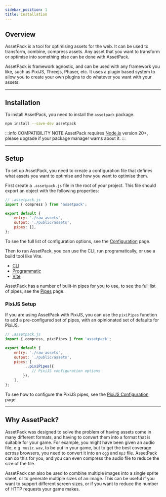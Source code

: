 ```yaml
---
sidebar_position: 1
title: Installation
---
```


## Overview

AssetPack is a tool for optimising assets for the web. It can be used to transform, combine, compress assets.
Any asset that you want to transform or optimise into something else can be done with AssetPack.

AssetPack is framework agnostic, and can be used with any framework you like, such as PixiJS, Threejs, Phaser, etc.
It uses a plugin based system to allow you to create your own plugins to do whatever you want with your assets.

---

## Installation

To install AssetPack, you need to install the `assetpack` package.

```bash
npm install --save-dev assetpack
```

:::info COMPATIBILITY NOTE
AssetPack requires [Node.js](https://nodejs.org/en/) version 20+, please upgrade if your package manager warns about it.
:::

---

## Setup

To set up AssetPack, you need to create a configuration file that defines what assets you want to optimise and how you want to optimise them.

First create a `.assetpack.js` file in the root of your project. This file should export an object with the following properties:

```js
// .assetpack.js
import { compress } from 'assetpack';

export default {
    entry: './raw-assets',
    output: './public/assets',
    pipes: [],
};
```

To see the full list of configuration options, see the [Configuration](/docs/guide/configuration) page.

Then to run AssetPack, you can use the CLI, run programatically, or use a build tool like Vite.

- [CLI](/docs/guide/getting-started/cli)
- [Programmatic](/docs/guide/getting-started/programmatic)
- [Vite](/docs/guide/getting-started/vite)

AssetPack has a number of built-in pipes for you to use, to see the full list of pipes, see the [Pipes](/docs/guide/pipes) page.

### PixiJS Setup

If you are using AssetPack with PixiJS, you can use the `pixiPipes` function to add a pre-configured set of pipes, with an opinionated set of defaults for PixiJS.

```js
// .assetpack.js
import { compress, pixiPipes } from 'assetpack';

export default {
    entry: './raw-assets',
    output: './public/assets',
    pipes: [
        ...pixiPipes({
            // PixiJS configuration options
        }),
    ],
};
```

To see how to configure the PixiJS pipes, see the [PixiJS Configuration](/docs/guide/getting-started/pixi) page.

---

## Why AssetPack?

AssetPack was designed to solve the problem of having assets come in many different formats, and having to convert them into a format that is suitable for your game.
For example, you might have been given an audio file, e.g. `music.wav`, to be put in your game, but to get the best coverage across browsers, you need to convert it
into an `ogg` and `mp3` file. AssetPack can do this for you, and you can even compress the audio file to reduce the size of the file.

AssetPack can also be used to combine multiple images into a single sprite sheet, or to generate multiple sizes of an image. This can be useful if you want
to support different screen sizes, or if you want to reduce the number of HTTP requests your game makes.
